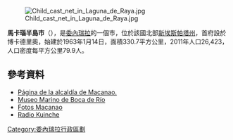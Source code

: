 [[Image:Child_cast_net_in_Laguna_de_Raya.jpg|right]]

'''馬卡瑙半島市'''（{{lang-es|Península de Macanao}}），是[[委內瑞拉|委內瑞拉]]的一個市，位於該國北部[[新埃斯帕塔州|新埃斯帕塔州]]，首府設於博卡德里奧，始建於1963年1月14日，面積330.7平方公里，2011年人口26,423，人口密度每平方公里79.9人。

==參考資料==
* [http://macanao-nuevaesparta.gob.ve/ Página de la alcaldía de Macanao.]{{dead link|date=2018年2月 |bot=InternetArchiveBot |fix-attempted=yes }}
* [http://www.museomarino.com/ Museo Marino de Boca de Río] {{Wayback|url=http://www.museomarino.com/ |date=20201117204249 }}
* [https://archive.is/20130207165105/www.facebook.com/FotosMakanao?ref=hl/ Fotos Macanao]
* [https://web.archive.org/web/20150102173417/http://www.radiokuinche.com.ve/ Radio Kuinche]

{{Venezuela-geo-stub}}
[[Category:委內瑞拉行政區劃|Category:委內瑞拉行政區劃]]